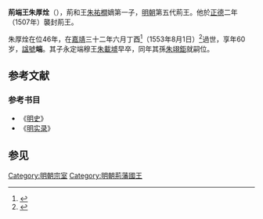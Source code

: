 '''荊端王朱厚烇'''（{{bd|1493年||1553年|8月1日|catIdx=Z朱}}），荊和王[[朱祐橺|朱祐橺]]嫡第一子，[[明朝|明朝]]第五代荊王。他於[[正德_(明朝)|正德]]二年（1507年）襲封荊王。

朱厚烇在位46年，在[[嘉靖|嘉靖]]三十二年六月丁酉<ref>{{cite web|title=大明世宗肃皇帝实录第399卷|url=https://m.uuzuowen.com/gudianbook/shishudaquan/mingshilu/448704.html}}</ref>（1553年8月1日）<ref>{{Cite web |url=http://sinocal.sinica.edu.tw/ |title=兩千年中西曆換算 |access-date=2021-12-27 |archive-date=2018-06-15 |archive-url=https://web.archive.org/web/20180615004633/http://sinocal.sinica.edu.tw/ |dead-url=no }}</ref>過世，享年60岁，[[諡號|諡號]]'''端'''。其子永定端穆王[[朱載墭|朱載墭]]早卒，同年其孫[[朱翊鉅_(荊王)|朱翊鉅]]就嗣位。

==参考文献==
{{reflist}}
===参考书目===
*《[[明史|明史]]》
*《[[明实录|明实录]]》
==参见==
{{s-start}}
{{s-bef|before=父和王[[朱祐橺|朱祐橺]]}}
{{s-ttl|title=[[明朝藩王列表_(荊王系)|明荊國國王]]|years=1507年－1553年}}
{{s-aft|after=孫恭王[[朱翊鉅_(荊王)|朱翊鉅]]}}
{{end}}
[[Category:明朝宗室|Category:明朝宗室]]
[[Category:明朝荊藩國王|Category:明朝荊藩國王]]
